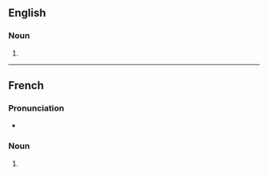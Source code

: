 ==English==

===Noun===
{{head|en|noun form}}

# {{plural of|en|polarisation}}

----

==French==

===Pronunciation===
* {{audio|fr|LL-Q150 (fra)-WikiLucas00-polarisations.wav|Audio}}

===Noun===
{{head|fr|noun form|g=f}}

# {{plural of|fr|polarisation}}